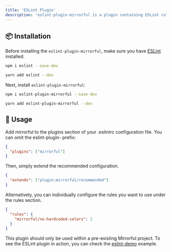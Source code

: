 ```yaml
---
title: 'ESLint Plugin'
description: 'eslint-plugin-mirrorful is a plugin containing ESLint rules for Mirrorful projects. It helps maintain code quality and best practices when working with Mirrorful.'
---
```


## 📦 Installation

Before installing the `eslint-plugin-mirrorful`, make sure you have [ESLint](https://eslint.org/) installed:

<CodeGroup>

```bash npm
npm i eslint --save-dev
```

```bash yarn
yarn add eslint --dev
```

</CodeGroup>

Next, install `eslint-plugin-mirrorful`:

<CodeGroup>

```bash npm
npm i eslint-plugin-mirrorful --save-dev
```

```bash yarn
yarn add eslint-plugin-mirrorful --dev
```

</CodeGroup>

## 🔧 Usage

Add mirrorful to the plugins section of your .eslintrc configuration file. You can omit the eslint-plugin- prefix:

```json
{
  "plugins": ["mirrorful"]
}
```

Then, simply extend the recommended configuration.

```json
{
  "extends": ["plugin:mirrorful/recommended"]
}
```

Alternatively, you can individually configure the rules you want to use under the rules section.

```json
{
  "rules": {
    "mirrorful/no-hardcoded-colors": 2
  }
}
```

This plugin should only be used within a pre-existing Mirrorful project. To see the ESLint plugin in action, you can check the [eslint-demo](https://github.com/Mirrorful/mirrorful/tree/main/examples/eslint-demo) example.
